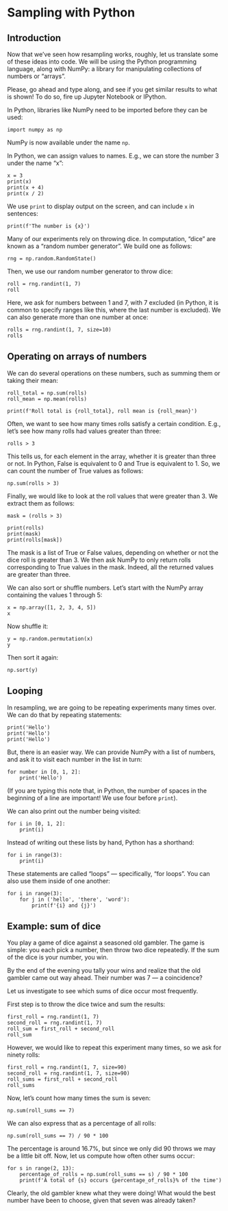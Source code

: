 # Sampling with Python

## Introduction

Now that we've seen how resampling works, roughly, let us translate
some of these ideas into code.  We will be using the Python
programming language, along with NumPy: a library for manipulating
collections of numbers or "arrays".

Please, go ahead and type along, and see if you get similar results to what is shown!  To do so, fire up Jupyter Notebook or IPython.

In Python, libraries like NumPy need to be imported before they can be used:

```
import numpy as np
```

NumPy is now available under the name `np`.

In Python, we can assign values to names.  E.g., we can store the number 3 under the name "x":

```
x = 3
print(x)
print(x + 4)
print(x / 2)
```

We use `print` to display output on the screen, and can include `x` in sentences:

```
print(f'The number is {x}')
```

Many of our experiments rely on throwing dice.  In computation, "dice" are known as a "random number generator".  We build one as follows:

```
rng = np.random.RandomState()
```

Then, we use our random number generator to throw dice:

```
roll = rng.randint(1, 7)
roll
```

Here, we ask for numbers between 1 and 7, with 7 excluded (in Python, it is common to specify ranges like this, where the last number is excluded).  We can also generate more than one number at once:


```
rolls = rng.randint(1, 7, size=10)
rolls
```

## Operating on arrays of numbers

We can do several operations on these numbers, such as summing them or taking their mean:

```
roll_total = np.sum(rolls)
roll_mean = np.mean(rolls)

print(f'Roll total is {roll_total}, roll mean is {roll_mean}')
```

Often, we want to see how many times rolls satisfy a certain condition.  E.g., let's see how many rolls had values greater than three:

```
rolls > 3
```

This tells us, for each element in the array, whether it is greater than three or not.  In Python, False is equivalent to 0 and True is equivalent to 1.  So, we can count the number of True values as follows:

```
np.sum(rolls > 3) 
```

Finally, we would like to look at the roll values that were greater than 3.  We extract them as follows:

```
mask = (rolls > 3)

print(rolls)
print(mask)
print(rolls[mask])
```

The mask is a list of True or False values, depending on whether or not the dice roll is greater than 3.  We then ask NumPy to only return rolls corresponding to True values in the mask.  Indeed, all the returned values are greater than three.

We can also sort or shuffle numbers.  Let's start with the NumPy array containing the values 1 through 5:

```
x = np.array([1, 2, 3, 4, 5])
x
```

Now shuffle it:

```
y = np.random.permutation(x)
y
```

Then sort it again:

```
np.sort(y)
```

## Looping

In resampling, we are going to be repeating experiments many times over. We can do that by repeating statements:

```
print('Hello')
print('Hello')
print('Hello')
```

But, there is an easier way.  We can provide NumPy with a list of numbers, and ask it to visit each number in the list in turn:

```
for number in [0, 1, 2]:
    print('Hello')
```

(If you are typing this note that, in Python, the number of spaces in the beginning of a line are important!  We use four before `print`).

We can also print out the number being visited:

```
for i in [0, 1, 2]:
    print(i)
```

Instead of writing out these lists by hand, Python has a shorthand:

```
for i in range(3):
    print(i)
```

These statements are called "loops" — specifically, "for loops".  You can also use them inside of one another:

```
for i in range(3):
    for j in ('hello', 'there', 'word'):
        print(f'{i} and {j}')
```

## Example: sum of dice

You play a game of dice against a seasoned old gambler.  The game is simple: you each pick a number, then throw two dice repeatedly.  If the sum of the dice is your number, you win.

By the end of the evening you tally your wins and realize that the old gambler came out way ahead.  Their number was 7 — a coincidence?

Let us investigate to see which sums of dice occur most frequently.

First step is to throw the dice twice and sum the results:

```
first_roll = rng.randint(1, 7)
second_roll = rng.randint(1, 7)
roll_sum = first_roll + second_roll
roll_sum
```

However, we would like to repeat this experiment many times, so we ask for ninety rolls:

```
first_roll = rng.randint(1, 7, size=90)
second_roll = rng.randint(1, 7, size=90)
roll_sums = first_roll + second_roll
roll_sums
```

Now, let's count how many times the sum is seven:

```
np.sum(roll_sums == 7)
```

We can also express that as a percentage of all rolls:

```
np.sum(roll_sums == 7) / 90 * 100
```

The percentage is around 16.7%, but since we only did 90 throws we may be a little bit off.  Now, let us compute how often other sums occur:

```
for s in range(2, 13):
    percentage_of_rolls = np.sum(roll_sums == s) / 90 * 100
    print(f'A total of {s} occurs {percentage_of_rolls}% of the time')
```

Clearly, the old gambler knew what they were doing!  What would the best number have been to choose, given that seven was already taken?
